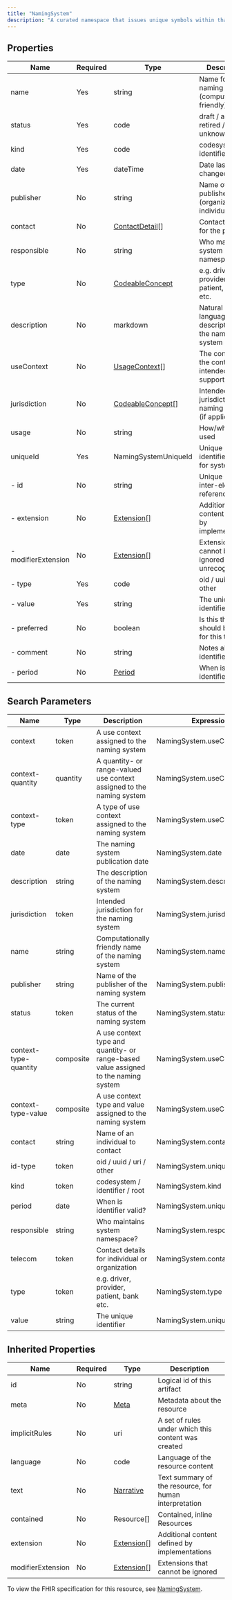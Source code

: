 ```yaml
---
title: "NamingSystem"
description: "A curated namespace that issues unique symbols within that namespace for the identification of concepts, people, devices, etc.  Represents a System used within the Identifier and Coding data types."
---
```


## Properties

| Name                | Required | Type                                                              | Description                                             |
| ------------------- | -------- | ----------------------------------------------------------------- | ------------------------------------------------------- |
| name                | Yes      | string                                                            | Name for this naming system (computer friendly)         |
| status              | Yes      | code                                                              | draft / active / retired / unknown                      |
| kind                | Yes      | code                                                              | codesystem / identifier / root                          |
| date                | Yes      | dateTime                                                          | Date last changed                                       |
| publisher           | No       | string                                                            | Name of the publisher (organization or individual)      |
| contact             | No       | [ContactDetail](/medical-api/fhir/data-types/contactdetail)[]     | Contact details for the publisher                       |
| responsible         | No       | string                                                            | Who maintains system namespace?                         |
| type                | No       | [CodeableConcept](/medical-api/fhir/data-types/codeableconcept)   | e.g. driver, provider, patient, bank etc.               |
| description         | No       | markdown                                                          | Natural language description of the naming system       |
| useContext          | No       | [UsageContext](/medical-api/fhir/data-types/usagecontext)[]       | The context that the content is intended to support     |
| jurisdiction        | No       | [CodeableConcept](/medical-api/fhir/data-types/codeableconcept)[] | Intended jurisdiction for naming system (if applicable) |
| usage               | No       | string                                                            | How/where is it used                                    |
| uniqueId            | Yes      | NamingSystemUniqueId                                              | Unique identifiers used for system                      |
| - id                | No       | string                                                            | Unique id for inter-element referencing                 |
| - extension         | No       | [Extension](/medical-api/fhir/data-types/extension)[]             | Additional content defined by implementations           |
| - modifierExtension | No       | [Extension](/medical-api/fhir/data-types/extension)[]             | Extensions that cannot be ignored even if unrecognized  |
| - type              | Yes      | code                                                              | oid / uuid / uri / other                                |
| - value             | Yes      | string                                                            | The unique identifier                                   |
| - preferred         | No       | boolean                                                           | Is this the id that should be used for this type        |
| - comment           | No       | string                                                            | Notes about identifier usage                            |
| - period            | No       | [Period](/medical-api/fhir/data-types/period)                     | When is identifier valid?                               |

## Search Parameters

| Name                  | Type      | Description                                                                         | Expression                    |
| --------------------- | --------- | ----------------------------------------------------------------------------------- | ----------------------------- |
| context               | token     | A use context assigned to the naming system                                         | NamingSystem.useContext.value |
| context-quantity      | quantity  | A quantity- or range-valued use context assigned to the naming system               | NamingSystem.useContext.value |
| context-type          | token     | A type of use context assigned to the naming system                                 | NamingSystem.useContext.code  |
| date                  | date      | The naming system publication date                                                  | NamingSystem.date             |
| description           | string    | The description of the naming system                                                | NamingSystem.description      |
| jurisdiction          | token     | Intended jurisdiction for the naming system                                         | NamingSystem.jurisdiction     |
| name                  | string    | Computationally friendly name of the naming system                                  | NamingSystem.name             |
| publisher             | string    | Name of the publisher of the naming system                                          | NamingSystem.publisher        |
| status                | token     | The current status of the naming system                                             | NamingSystem.status           |
| context-type-quantity | composite | A use context type and quantity- or range-based value assigned to the naming system | NamingSystem.useContext       |
| context-type-value    | composite | A use context type and value assigned to the naming system                          | NamingSystem.useContext       |
| contact               | string    | Name of an individual to contact                                                    | NamingSystem.contact.name     |
| id-type               | token     | oid / uuid / uri / other                                                            | NamingSystem.uniqueId.type    |
| kind                  | token     | codesystem / identifier / root                                                      | NamingSystem.kind             |
| period                | date      | When is identifier valid?                                                           | NamingSystem.uniqueId.period  |
| responsible           | string    | Who maintains system namespace?                                                     | NamingSystem.responsible      |
| telecom               | token     | Contact details for individual or organization                                      | NamingSystem.contact.telecom  |
| type                  | token     | e.g. driver, provider, patient, bank etc.                                           | NamingSystem.type             |
| value                 | string    | The unique identifier                                                               | NamingSystem.uniqueId.value   |

## Inherited Properties

| Name              | Required | Type                                                  | Description                                            |
| ----------------- | -------- | ----------------------------------------------------- | ------------------------------------------------------ |
| id                | No       | string                                                | Logical id of this artifact                            |
| meta              | No       | [Meta](/medical-api/fhir/data-types/meta)             | Metadata about the resource                            |
| implicitRules     | No       | uri                                                   | A set of rules under which this content was created    |
| language          | No       | code                                                  | Language of the resource content                       |
| text              | No       | [Narrative](/medical-api/fhir/data-types/narrative)   | Text summary of the resource, for human interpretation |
| contained         | No       | Resource[]                                            | Contained, inline Resources                            |
| extension         | No       | [Extension](/medical-api/fhir/data-types/extension)[] | Additional content defined by implementations          |
| modifierExtension | No       | [Extension](/medical-api/fhir/data-types/extension)[] | Extensions that cannot be ignored                      |

To view the FHIR specification for this resource, see [NamingSystem](https://www.hl7.org/fhir/StructureDefinition/NamingSystem).
